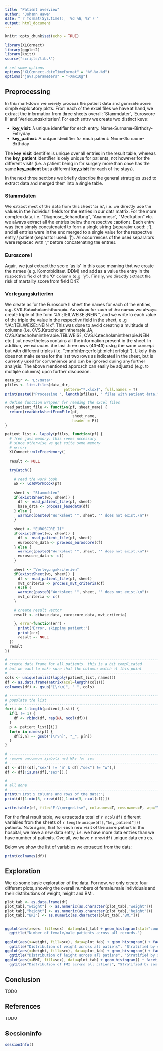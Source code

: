 ---
title: "Patient overview"
author: "Johann Hawe"
date: "`r format(Sys.time(), '%d %B, %Y')`"
output: html_document
---

```{r setup, include=FALSE}
knitr::opts_chunk$set(echo = TRUE)

library(XLConnect)
library(ggplot2)
library(knitr)
source("scripts/lib.R")

# set some options
options("XLConnect.dateTimeFormat" = "%Y-%m-%d")
options("java.parameters" = "-Xmx10g")

```

## Preprocessing

In this markdown we merely process the patient data and generate some simple
exploratory plots.
From each of the excel files we have at hand, we extract the information from 
three sheets overall: 'Stammdaten', 'Euroscore II' and 'Verlegungskriterien'.
For each entry we create two distinct keys:

* **key_visit**: A unique identifier for each entry: Name-Surname-Birthday-Entryday
* **key_patient**: A unique identifier for each patient: Name-Surname-Birthday

The **key_visit** identifier is unique over all entries in the result table, whereas
the **key_patient** identifier is only unique for patients, not however for the different 
visits (i.e. a patient being in for surgery more than once has the same **key_patient** but a different **key_visit** for each of the stays).

In the next three sections we briefly describe the general strategies used to extract data and merged them into a single table.

### Stammdaten
We extract most of the data from this sheet 'as is', i.e. we directly use the values
in the individual fields for the entries in our data matrix.
For the more complex data, i.e. "Diagnose_Behandlung", "Anamnese", "Medikation" etc. we always 
extract all the entries below the respective captions. Each entry was then simply concatenated to form a single string (separator used: ';'),
and all entries were in the end merged to a single value for the respective entry / patient (separator used: '|').
All occurrences of the used separators were replaced with "," before concatenating the entries.

### Euroscore II
Again, we just extract the score 'as is', in this case meaning that we create the names
(e.g. Komorbiditaet.IDDM) and add as a value the entry in the respective field of the 'C' column (e.g. 'y').
Finally, we directly extract the risk of martality score from field D47.

### Verlegungskriterien
We create as for the Euroscore II sheet the names for each of the entires, e.g. CVS.Katecholamintherapie.
As values for each of the names we always create triple of the form "JA:;TEILWEISE:;NEIN:", and we
write to each value of the triple the value in the respective field in the sheet, e..g "JA:;TEILWEISE:;NEIN:x".
This was done to avoid creating a multitude of columns (i.e. CVS.Katecholamintherapie.JA, CVS.Katecholamintherapie.TEILWEISE, CVS.Katecholamintherapie.NEIN etc.) but nevertheless contains all the information present in the sheet. In addition,
we extracted the last three rows (43-45) using the same concept but with different triples (i.e. "empfohlen:;erfolgt:;nicht erfolgt:").
Likely, this does not make sense for the last two rows as indicated in the sheet, but is currently used for convenience and can be ignored during any further analysis.
The above mentioned approach can easily be adjusted (e.g. to multiple columns) upon further discussion.

```{r load_patients, echo=F}
data_dir <- "E:/data/"
pfiles <- list.files(data_dir, 
                           pattern="*.xlsx$", full.names = T)
print(paste0("Processing ", length(pfiles), " files with patient data."))

# define function wrapper for reading the excel files
read_patient_file <- function(pf, sheet_name) {
  return(readWorksheetFromFile(pf, 
                               sheet_name,
                               header = F))
}

patient_list <- lapply(pfiles, function(pf) {
  # free java memory. this seems necessary
  # since otherwise we get quite some memory 
  # errors
  XLConnect::xlcFreeMemory()
  
  result <- NULL
  
  tryCatch({
    
    # read the work book
    wb <- loadWorkbook(pf)
    
    sheet <- "Stammdaten"
    if(existsSheet(wb, sheet)) {
      df <- read_patient_file(pf, sheet)
      base_data <- process_basedata(df)
    } else {
      warning(paste0("Worksheet '", sheet, "' does not exist.\n"))
    }
    
    sheet <- "EUROSCORE II"
    if(existsSheet(wb, sheet)) {
      df <- read_patient_file(pf, sheet)
      euroscore_data <- process_euroscore(df)
    } else {
      warning(paste0("Worksheet '", sheet, "' does not exist.\n"))
      euroscore_data <- c()
    }
    
    sheet <- "Verlegungskriterien"
    if(existsSheet(wb, sheet)) {
      df <- read_patient_file(pf, sheet)
      mvt_criteria <- process_mvt_criteria(df)
    } else {
      warning(paste0("Worksheet '", sheet, "' does not exist.\n"))
      mvt_criteria <- c()
    }
    
    # create result vector
    result <- c(base_data, euroscore_data, mvt_criteria)
    
    }, error=function(err) {
      print("Error, skipping patient:")
      print(err)
      result <- NULL
  })
  result
})

# ----------------------------------------------------------------------------
# create data frame for all patients. this is a bit complicated
# but we want to make sure that the columns match at this point
# ----------------------------------------------------------------------------
cols <- unique(unlist(lapply(patient_list, names)))
df <- as.data.frame(matrix(ncol=length(cols)))
colnames(df) <- gsub("[\r\n]", "_", cols)

# ----------------------------------------------------------------------------
# populate the list
# ----------------------------------------------------------------------------
for(i in 1:length(patient_list)) {
  if(i != 1) {
    df <- rbind(df, rep(NA, ncol(df)))
  }
  p <- patient_list[[i]]
  for(n in names(p)) {
    df[i,n] <- gsub("[\r\n]", "_", p[n])
  }
}

# ----------------------------------------------------------------------------
# remove uncommun symbols nad NAs for sex
# ----------------------------------------------------------------------------
df <- df[!(df[,"sex"] != "m" & df[,"sex"] != "w"),]
df <- df[!is.na(df[,"sex"]),]

# ----------------------------------------------------------------------------
# all done
# ----------------------------------------------------------------------------
print("First 5 columns and rows of the data:")
print(df[1:min(5, nrow(df)),1:min(5, ncol(df))])

write.table(df, file="E:\\merged.tsv", col.names=T, row.names=F, sep="\t", fileEncoding = "UTF-8")
```

For the final result table, we extracted a total of `r ncol(df)` different variables from 
the sheets of `r length(unique(df[,"key_patient"]))` patients. Note again, that for each new visit of the same patient in
the hospital, we have a new data entry, i.e. we have more data entries than we have number 
of patients. Overall, we have `r nrow(df)` unique data entries.

Below we show the list of variables we extracted from the data:
```{r variables, echo=F}
print(colnames(df))
```
## Exploration

We do some basic exploration of the data. For now, we only create four different 
plots, showing the overall numbers of female/male individuals and their
distributions of weight, height and BMI.

```{r exploration, echo=F}
plot_tab <- as.data.frame(df)
plot_tab[,"weight"] <- as.numeric(as.character(plot_tab[,"weight"]))
plot_tab[,"height"] <- as.numeric(as.character(plot_tab[,"height"]))
plot_tab[,"BMI"] <- as.numeric(as.character(plot_tab[,"BMI"]))


ggplot(aes(x=sex, fill=sex), data=plot_tab) + geom_histogram(stat="count") + 
  ggtitle("Number of female/male patients across all records.")

ggplot(aes(x=weight, fill=sex), data=plot_tab) + geom_histogram() + facet_wrap( ~ sex)+ 
  ggtitle("Distribution of weight across all patiens", "Stratified by sex.")
ggplot(aes(x=height, fill=sex), data=plot_tab) + geom_histogram() + facet_wrap( ~ sex)+ 
  ggtitle("Distribution of height across all patiens", "Stratified by sex.")
ggplot(aes(x=BMI, fill=sex), data=plot_tab) + geom_histogram() + facet_wrap( ~ sex)+ 
  ggtitle("Distribution of BMI across all patiens", "Stratified by sex.")

```

## Conclusion
TODO

## References
TODO

## Sessioninfo
```{r echo=F}
sessionInfo()
```
